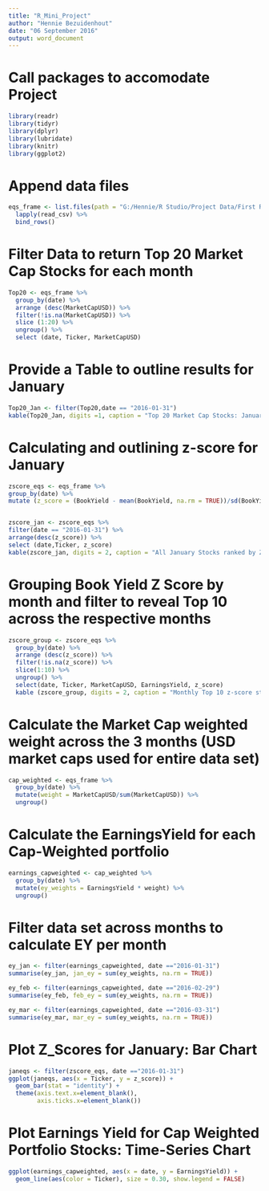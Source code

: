 ```yaml
---
title: "R_Mini_Project"
author: "Hennie Bezuidenhout"
date: "06 September 2016"
output: word_document
---
```

# Call packages to accomodate Project
```r
library(readr)
library(tidyr)
library(dplyr)
library(lubridate)
library(knitr)
library(ggplot2)
```
# Append data files 
```r
eqs_frame <- list.files(path = "G:/Hennie/R Studio/Project Data/First R Project", full.names = TRUE) %>%
  lapply(read_csv) %>%
  bind_rows()

```

# Filter Data to return Top 20 Market Cap Stocks for each month
```r
Top20 <- eqs_frame %>%
  group_by(date) %>%
  arrange (desc(MarketCapUSD)) %>%
  filter(!is.na(MarketCapUSD)) %>%
  slice (1:20) %>%
  ungroup() %>% 
  select (date, Ticker, MarketCapUSD)

```

# Provide a Table to outline results for January
```r
Top20_Jan <- filter(Top20,date == "2016-01-31")
kable(Top20_Jan, digits =1, caption = "Top 20 Market Cap Stocks: January")

```
# Calculating and outlining z-score for January
```r
zscore_eqs <- eqs_frame %>%
group_by(date) %>%
mutate (z_score = (BookYield - mean(BookYield, na.rm = TRUE))/sd(BookYield, na.rm = TRUE))


zscore_jan <- zscore_eqs %>%
filter(date == "2016-01-31") %>%
arrange(desc(z_score)) %>%
select (date,Ticker, z_score) 
kable(zscore_jan, digits = 2, caption = "All January Stocks ranked by Z-Score")

```

# Grouping Book Yield Z Score by month and filter to reveal Top 10 across the respective months
```r
zscore_group <- zscore_eqs %>%
  group_by(date) %>%
  arrange (desc(z_score)) %>%
  filter(!is.na(z_score)) %>%
  slice(1:10) %>%
  ungroup() %>%
  select(date, Ticker, MarketCapUSD, EarningsYield, z_score)
  kable (zscore_group, digits = 2, caption = "Monthly Top 10 z-score stocks")

```

# Calculate the Market Cap weighted weight across the 3 months (USD market caps used for entire data set)
```r

cap_weighted <- eqs_frame %>%
  group_by(date) %>%
  mutate(weight = MarketCapUSD/sum(MarketCapUSD)) %>%
  ungroup()

```
# Calculate the EarningsYield for each Cap-Weighted portfolio
```r
earnings_capweighted <- cap_weighted %>%
  group_by(date) %>%
  mutate(ey_weights = EarningsYield * weight) %>%
  ungroup()
```
# Filter data set across months to calculate EY per month
```r
ey_jan <- filter(earnings_capweighted, date =="2016-01-31")
summarise(ey_jan, jan_ey = sum(ey_weights, na.rm = TRUE))

ey_feb <- filter(earnings_capweighted, date =="2016-02-29")
summarise(ey_feb, feb_ey = sum(ey_weights, na.rm = TRUE))

ey_mar <- filter(earnings_capweighted, date =="2016-03-31")
summarise(ey_mar, mar_ey = sum(ey_weights, na.rm = TRUE))

```
# Plot Z_Scores for January: Bar Chart
```r
janeqs <- filter(zscore_eqs, date =="2016-01-31")
ggplot(janeqs, aes(x = Ticker, y = z_score)) +
  geom_bar(stat = "identity") +
  theme(axis.text.x=element_blank(), 
        axis.ticks.x=element_blank())

```
# Plot Earnings Yield for Cap Weighted Portfolio Stocks: Time-Series Chart
```r

ggplot(earnings_capweighted, aes(x = date, y = EarningsYield)) +
  geom_line(aes(color = Ticker), size = 0.30, show.legend = FALSE)

```








